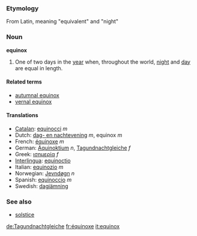 === Etymology ===
From Latin, meaning "equivalent" and "night"

=== Noun ===
'''equinox'''

#One of two days in the [[year]] when, throughout the world, [[night]] and [[day]] are equal in length.

====Related terms====
*[[autumnal equinox]]
*[[vernal equinox]]

==== Translations ====
*[[Catalan]]: [[equinocci]] ''m''
*Dutch: [[dag- en nachtevening]] ''m'', equinox ''m''
*French: [[équinoxe]] ''m''
*German: [[Äquinoktium]] ''n'', [[Tagundnachtgleiche]] ''f''
*Greek: [[ισημερία]] ''f''
*[[Interlingua]]: [[equinoctio]]
*Italian: [[equinozio]] ''m''
*Norwegian: [[Jevndøgn]] ''n''
*Spanish: [[equinoccio]] ''m''
*Swedish: [[dagjämning]]

===See also===
*[[solstice]]

[[de:Tagundnachtgleiche]]
[[fr:équinoxe]]
[[it:equinox]]